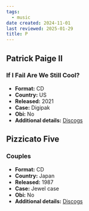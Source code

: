 ```yaml
---
tags:
  - music
date created: 2024-11-01
last reviewed: 2025-01-29
title: P
---
```


## Patrick Paige II

### If I Fail Are We Still Cool?

- **Format:** CD
- **Country:** US
- **Released:** 2021
- **Case:** Digipak
- **Obi:** No
- **Additional details:** [Discogs](https://www.discogs.com/release/19914583-Patrick-Paige-II-If-I-Fail-Are-We-Still-Cool)

## Pizzicato Five

### Couples

- **Format:** CD
- **Country:** Japan
- **Released:** 1987
- **Case:** Jewel case
- **Obi:** No
- **Additional details:** [Discogs](https://www.discogs.com/release/21470299-Pizzicato-Five-Couples)
